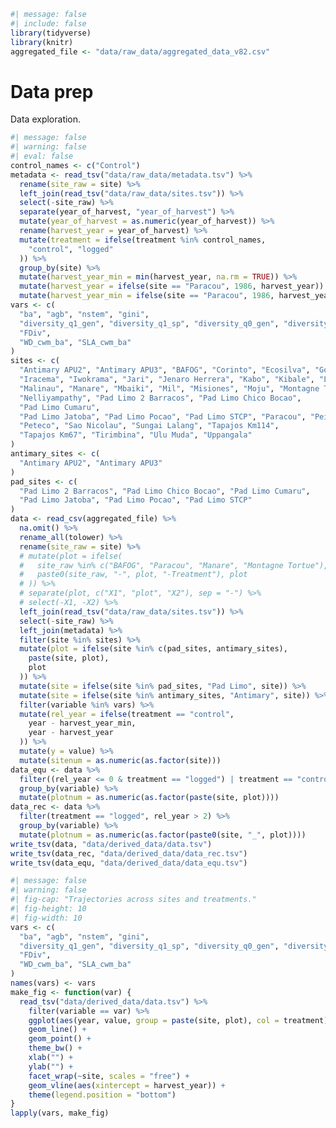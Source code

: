 ```r
#| message: false
#| include: false
library(tidyverse)
library(knitr)
aggregated_file <- "data/raw_data/aggregated_data_v82.csv"
```

# Data prep {.unnumbered}

Data exploration.

```r
#| message: false
#| warning: false
#| eval: false
control_names <- c("Control")
metadata <- read_tsv("data/raw_data/metadata.tsv") %>%
  rename(site_raw = site) %>%
  left_join(read_tsv("data/raw_data/sites.tsv")) %>%
  select(-site_raw) %>%
  separate(year_of_harvest, "year_of_harvest") %>%
  mutate(year_of_harvest = as.numeric(year_of_harvest)) %>%
  rename(harvest_year = year_of_harvest) %>%
  mutate(treatment = ifelse(treatment %in% control_names,
    "control", "logged"
  )) %>%
  group_by(site) %>%
  mutate(harvest_year_min = min(harvest_year, na.rm = TRUE)) %>%
  mutate(harvest_year = ifelse(site == "Paracou", 1986, harvest_year)) %>%
  mutate(harvest_year_min = ifelse(site == "Paracou", 1986, harvest_year_min))
vars <- c(
  "ba", "agb", "nstem", "gini",
  "diversity_q1_gen", "diversity_q1_sp", "diversity_q0_gen", "diversity_q0_sp",
  "FDiv",
  "WD_cwm_ba", "SLA_cwm_ba"
)
sites <- c(
  "Antimary APU2", "Antimary APU3", "BAFOG", "Corinto", "Ecosilva", "Gola",
  "Iracema", "Iwokrama", "Jari", "Jenaro Herrera", "Kabo", "Kibale", "Lesong",
  "Malinau", "Manare", "Mbaiki", "Mil", "Misiones", "Moju", "Montagne Tortue",
  "Nelliyampathy", "Pad Limo 2 Barracos", "Pad Limo Chico Bocao",
  "Pad Limo Cumaru",
  "Pad Limo Jatoba", "Pad Limo Pocao", "Pad Limo STCP", "Paracou", "Peixoto",
  "Peteco", "Sao Nicolau", "Sungai Lalang", "Tapajos Km114",
  "Tapajos Km67", "Tirimbina", "Ulu Muda", "Uppangala"
)
antimary_sites <- c(
  "Antimary APU2", "Antimary APU3"
)
pad_sites <- c(
  "Pad Limo 2 Barracos", "Pad Limo Chico Bocao", "Pad Limo Cumaru",
  "Pad Limo Jatoba", "Pad Limo Pocao", "Pad Limo STCP"
)
data <- read_csv(aggregated_file) %>%
  na.omit() %>%
  rename_all(tolower) %>%
  rename(site_raw = site) %>%
  # mutate(plot = ifelse(
  #   site_raw %in% c("BAFOG", "Paracou", "Manare", "Montagne Tortue"),
  #   paste0(site_raw, "-", plot, "-Treatment"), plot
  # )) %>%
  # separate(plot, c("X1", "plot", "X2"), sep = "-") %>%
  # select(-X1, -X2) %>%
  left_join(read_tsv("data/raw_data/sites.tsv")) %>%
  select(-site_raw) %>%
  left_join(metadata) %>%
  filter(site %in% sites) %>%
  mutate(plot = ifelse(site %in% c(pad_sites, antimary_sites),
    paste(site, plot),
    plot
  )) %>%
  mutate(site = ifelse(site %in% pad_sites, "Pad Limo", site)) %>%
  mutate(site = ifelse(site %in% antimary_sites, "Antimary", site)) %>%
  filter(variable %in% vars) %>%
  mutate(rel_year = ifelse(treatment == "control",
    year - harvest_year_min,
    year - harvest_year
  )) %>%
  mutate(y = value) %>%
  mutate(sitenum = as.numeric(as.factor(site)))
data_equ <- data %>%
  filter((rel_year <= 0 & treatment == "logged") | treatment == "control") %>%
  group_by(variable) %>%
  mutate(plotnum = as.numeric(as.factor(paste(site, plot))))
data_rec <- data %>%
  filter(treatment == "logged", rel_year > 2) %>%
  group_by(variable) %>%
  mutate(plotnum = as.numeric(as.factor(paste0(site, "_", plot))))
write_tsv(data, "data/derived_data/data.tsv")
write_tsv(data_rec, "data/derived_data/data_rec.tsv")
write_tsv(data_equ, "data/derived_data/data_equ.tsv")
```

```r
#| message: false
#| warning: false
#| fig-cap: "Trajectories across sites and treatments."
#| fig-height: 10
#| fig-width: 10
vars <- c(
  "ba", "agb", "nstem", "gini",
  "diversity_q1_gen", "diversity_q1_sp", "diversity_q0_gen", "diversity_q0_sp",
  "FDiv",
  "WD_cwm_ba", "SLA_cwm_ba"
)
names(vars) <- vars
make_fig <- function(var) {
  read_tsv("data/derived_data/data.tsv") %>%
    filter(variable == var) %>%
    ggplot(aes(year, value, group = paste(site, plot), col = treatment)) +
    geom_line() +
    geom_point() +
    theme_bw() +
    xlab("") +
    ylab("") +
    facet_wrap(~site, scales = "free") +
    geom_vline(aes(xintercept = harvest_year)) +
    theme(legend.position = "bottom")
}
lapply(vars, make_fig)
```
